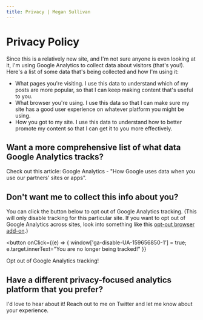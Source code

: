 ```yaml
---
title: Privacy | Megan Sullivan
---
```



# Privacy Policy

Since this is a relatively new site, and I'm not sure anyone is even looking at it, I'm using Google Analytics to collect data about visitors (that's you!). Here's a list of some data that's being collected and how I'm using it:

* What pages you're visiting. I use this data to understand which of my posts are more popular, so that I can keep making content that's useful to you.
* What browser you're using. I use this data so that I can make sure my site has a good user experience on whatever platform you might be using.
* How you got to my site. I use this data to understand how to better promote my content so that I can get it to you more effectively.

## Want a more comprehensive list of what data Google Analytics tracks?

Check out this article: <OutboundLink href="http://www.google.com/policies/privacy/partners/">Google Analytics - "How Google uses data when you use our partners' sites or apps"</OutboundLink>.

## Don't want me to collect this info about you?

You can click the button below to opt out of Google Analytics tracking. (This will only disable tracking for this particular site. If you want to opt out of Google Analytics across sites, look into something like this [opt-out browser add-on](https://tools.google.com/dlpage/gaoptout).)

<button
  onClick={(e) => {
    window['ga-disable-UA-159656850-1'] = true;
    e.target.innerText="You are no longer being tracked!"
  }}
>
  Opt out of Google Analytics tracking!
</button>

## Have a different privacy-focused analytics platform that you prefer?

I'd love to hear about it! Reach out to me on Twitter and let me know about your experience.